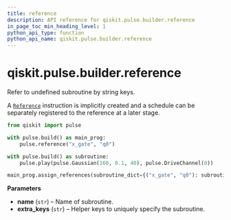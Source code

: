 ```yaml
---
title: reference
description: API reference for qiskit.pulse.builder.reference
in_page_toc_min_heading_level: 1
python_api_type: function
python_api_name: qiskit.pulse.builder.reference
---
```


# qiskit.pulse.builder.reference

<Function id="qiskit.pulse.builder.reference" name="reference" isDedicatedPage={true} github="https://github.com/qiskit/qiskit/tree/stable/0.22/qiskit/pulse/builder.py" signature="reference(name, *extra_keys)">
  Refer to undefined subroutine by string keys.

  A [`Reference`](qiskit.pulse.instructions.Reference "qiskit.pulse.instructions.Reference") instruction is implicitly created and a schedule can be separately registered to the reference at a later stage.

  ```python
  from qiskit import pulse

  with pulse.build() as main_prog:
      pulse.reference("x_gate", "q0")

  with pulse.build() as subroutine:
      pulse.play(pulse.Gaussian(160, 0.1, 40), pulse.DriveChannel(0))

  main_prog.assign_references(subroutine_dict={("x_gate", "q0"): subroutine})
  ```

  **Parameters**

  *   **name** (`str`) – Name of subroutine.
  *   **extra\_keys** (`str`) – Helper keys to uniquely specify the subroutine.
</Function>


